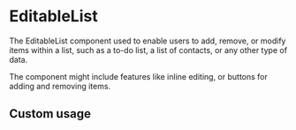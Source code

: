 
<Meta of={DpEditableListStories} />

# EditableList

The EditableList component used to enable users to add, remove, or modify items within a list,
such as a to-do list, a list of contacts, or any other type of data.

The component might include features like inline editing, or buttons for adding and removing items.

<Canvas of={DpEditableListStories.Default} />

<Controls />

## Custom usage

```html
<dp-editable-list
    :entries="args.entries"
    v-bind="args">
    <template v-slot:list="entry">
        <span>
          {{ entry.mail }}
          <input
              class="sr-only"
              type="email"
              :value="entry.mail">
        </span>
    </template>
    <template v-slot:form="entry">
      <input
          id="emailAddress"
          type="email"
          v-model="entry.mail"/>
    </template>
</dp-editable-list>
```
